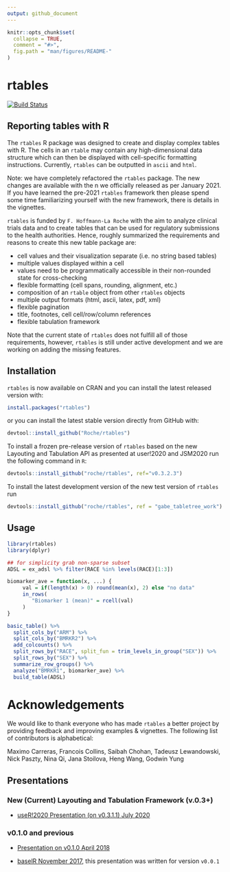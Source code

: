 ```yaml
---
output: github_document
---
```


<!-- README.md is generated from README.Rmd. Please edit that file -->

```r
knitr::opts_chunk$set(
  collapse = TRUE,
  comment = "#>",
  fig.path = "man/figures/README-"
)
```

# rtables

[![Build Status](https://travis-ci.org/Roche/rtables.svg?branch=master)](https://travis-ci.org/Roche/rtables/)


## Reporting tables with R

The `rtables` R package was designed to create and display complex tables with R. The cells in an `rtable` may contain
any high-dimensional data structure which can then be displayed with cell-specific formatting instructions. Currently,
`rtables` can be outputted in `ascii` and `html`.

Note: we have completely refactored the `rtables` package. The new changes are available with the n we officially
released as per January 2021. If you have learned the pre-2021 `rtables` framework then please spend some time
familiarizing yourself with the new framework, there is details in the vignettes.

`rtables` is funded by `F. Hoffmann-La Roche` with the aim to analyze clinical trials data and to create tables that can
be used for regulatory submissions to the health authorities. Hence, roughly summarized the requirements and reasons to
create this new table package are:

* cell values and their visualization separate (i.e. no string based tables)
* multiple values displayed within a cell
* values need to be programmatically accessible in their non-rounded state for cross-checking
* flexible formatting (cell spans, rounding, alignment, etc.)
* composition of an `rtable` object from other `rtables` objects
* multiple output formats (html, ascii, latex, pdf, xml)
* flexible pagination
* title, footnotes, cell cell/row/column references
* flexible tabulation framework

Note that the current state of `rtables` does not fulfill all of those requirements, however, `rtables` is still under
active development and we are working on adding the missing features.


## Installation

`rtables` is now available on CRAN and you can install the latest released version with:

```r
install.packages("rtables")
```

or you can install the latest stable version directly from GitHub with:

```r
devtool::install_github("Roche/rtables")
```

To install a frozen pre-release version of `rtables` based on the new Layouting and Tabulation API as presented at
user!2020 and JSM2020 run the following command in `R`:

```r
devtools::install_github("roche/rtables", ref="v0.3.2.3")
```

To install the latest development version of the new test version of `rtables` run

```r
devtools::install_github("roche/rtables", ref = "gabe_tabletree_work")
```


## Usage

```r
library(rtables)
library(dplyr)

## for simplicity grab non-sparse subset
ADSL = ex_adsl %>% filter(RACE %in% levels(RACE)[1:3])

biomarker_ave = function(x, ...) {
     val = if(length(x) > 0) round(mean(x), 2) else "no data"
     in_rows(
        "Biomarker 1 (mean)" = rcell(val)
     )
}

basic_table() %>%
  split_cols_by("ARM") %>%
  split_cols_by("BMRKR2") %>%
  add_colcounts() %>%
  split_rows_by("RACE", split_fun = trim_levels_in_group("SEX")) %>%
  split_rows_by("SEX") %>%
  summarize_row_groups() %>%
  analyze("BMRKR1", biomarker_ave) %>%
  build_table(ADSL)
```


# Acknowledgements

We would like to thank everyone who has made `rtables` a better project by providing feedback and improving examples & vignettes. The following list of contributors is alphabetical:

Maximo Carreras, Francois Collins, Saibah Chohan, Tadeusz Lewandowski, Nick Paszty, Nina Qi, Jana Stoilova, Heng Wang, Godwin Yung

## Presentations

### New (Current) Layouting and Tabulation Framework (v.0.3+)

* [useR!2020 Presentation (on v0.3.1.1) July 2020](https://www.youtube.com/watch?v=CBQzZ8ZhXLA)

### v0.1.0 and previous

* [Presentation on v0.1.0 April 2018](https://docs.google.com/presentation/d/1bpdBDp4PZdZ4hCsfaPkAuHDVnJmtp7WBIZ19oKMDq0M/edit?usp=sharing)

* [baselR November
2017](https://docs.google.com/presentation/d/1V28AVo9aVNfw2FTuRgQyM4BJKalVQMFD8lKUD2KlzKI/edit?usp=sharing),
this presentation was written for version `v0.0.1`
